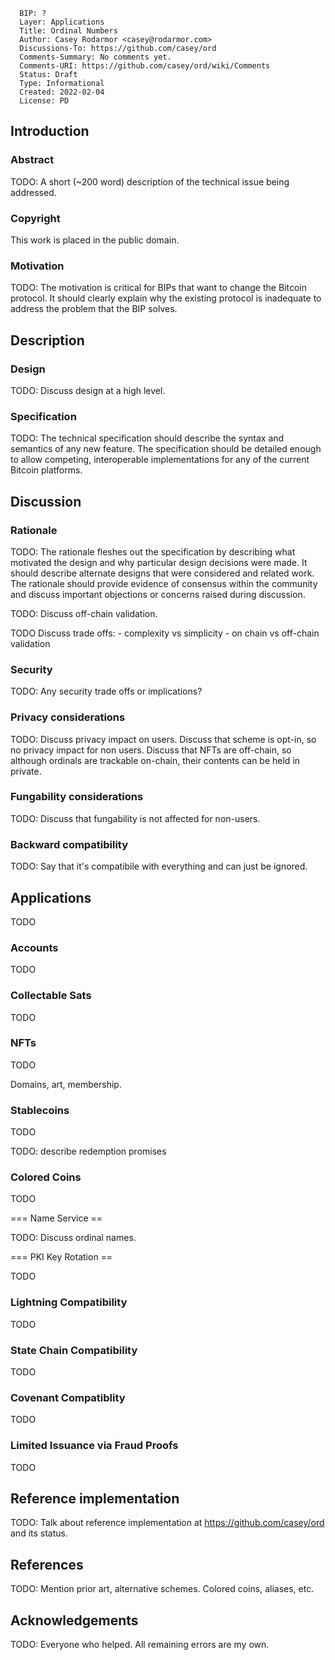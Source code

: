<pre>
  BIP: ?
  Layer: Applications
  Title: Ordinal Numbers
  Author: Casey Rodarmor <casey@rodarmor.com>
  Discussions-To: https://github.com/casey/ord
  Comments-Summary: No comments yet.
  Comments-URI: https://github.com/casey/ord/wiki/Comments
  Status: Draft
  Type: Informational
  Created: 2022-02-04
  License: PD
</pre>

== Introduction ==

=== Abstract ===

TODO: A short (~200 word) description of the technical issue being addressed.

=== Copyright ===

This work is placed in the public domain.

=== Motivation ===

TODO: The motivation is critical for BIPs that want to change the Bitcoin protocol. It should clearly explain why the existing protocol is inadequate to address the problem that the BIP solves.

== Description ==

=== Design ===

TODO: Discuss design at a high level.

=== Specification ===

TODO: The technical specification should describe the syntax and semantics of any new feature. The specification should be detailed enough to allow competing, interoperable implementations for any of the current Bitcoin platforms.

== Discussion ==

=== Rationale ===

TODO: The rationale fleshes out the specification by describing what motivated the design and why particular design decisions were made. It should describe alternate designs that were considered and related work. The rationale should provide evidence of consensus within the community and discuss important objections or concerns raised during discussion.

TODO: Discuss off-chain validation.

TODO Discuss trade offs:
- complexity vs simplicity
- on chain vs off-chain validation

=== Security ===

TODO: Any security trade offs or implications?

=== Privacy considerations ===

TODO: Discuss privacy impact on users. Discuss that scheme is opt-in, so no privacy impact for non users. Discuss that NFTs are off-chain, so although ordinals are trackable on-chain, their contents can be held in private.

=== Fungability considerations ===

TODO: Discuss that fungability is not affected for non-users.

=== Backward compatibility ===

TODO: Say that it's compatibile with everything and can just be ignored.

== Applications ==

TODO

=== Accounts ===

TODO

=== Collectable Sats ===

TODO

=== NFTs ===

TODO

Domains, art, membership.

=== Stablecoins ===

TODO

TODO: describe redemption promises

=== Colored Coins ===

TODO

=== Name Service ==

TODO: Discuss ordinal names.

=== PKI Key Rotation ==

TODO

=== Lightning Compatibility ===

TODO

=== State Chain Compatibility ===

TODO

=== Covenant Compatiblity ===

TODO

=== Limited Issuance via Fraud Proofs ===

TODO

== Reference implementation ==

TODO: Talk about reference implementation at https://github.com/casey/ord and its status.

== References ==

TODO: Mention prior art, alternative schemes. Colored coins, aliases, etc.

== Acknowledgements ==

TODO: Everyone who helped. All remaining errors are my own.
